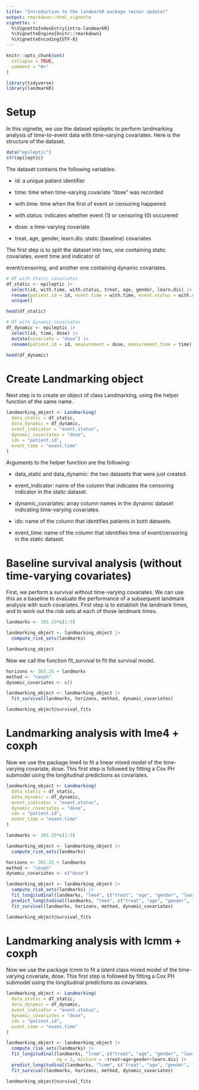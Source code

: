 ```yaml
---
title: "Introduction to the landmarkR package (minor update)"
output: rmarkdown::html_vignette
vignette: >
  %\VignetteIndexEntry{intro-landmarkR}
  %\VignetteEngine{knitr::rmarkdown}
  %\VignetteEncoding{UTF-8}
---
```


```r
knitr::opts_chunk$set(
  collapse = TRUE,
  comment = "#>"
)
```

```r
library(tidyverse)
library(landmarkR)
```

# Setup

In this vignette, we use the dataset epileptic to perform landmarking analysis of time-to-event data with time-varying covariates. Here is the structure of the dataset.

```r
data("epileptic")
str(epileptic)
```

The dataset contains the following variables:

-   id: a unique patient identifier

-   time: time when time-varying covariate "dose" was recorded

-   with.time: time when the first of event or censoring happened

-   with.status: indicates whether event (1) or censoring (0) occurered

-   dose: a time-varying covariate

-   treat, age, gender, learn.dis: static (baseline) covariates

The first step is to split the dataset into two, one containing static covariates, event time and indicator of

event/censoring, and another one containing dynamic covariates.

```r
# DF with Static covariates
df_static <- epileptic |>
  select(id, with.time, with.status, treat, age, gender, learn.dis) |>
  rename(patient.id = id, event.time = with.time, event.status = with.status) |>
  unique()

head(df_static)

```

```r
# DF with Dynamic covariates
df_dynamic <- epileptic |>
  select(id, time, dose) |>
  mutate(covariate = "dose") |>
  rename(patient.id = id, measurement = dose, measurement_time = time)

head(df_dynamic)
```

# Create Landmarking object

Next step is to create an object of class Landmarking, using the helper function of the same name.

```r
landmarking_object <- Landmarking(
  data_static = df_static,
  data_dynamic = df_dynamic,
  event_indicator = "event.status",
  dynamic_covariates = "dose",
  ids = "patient.id",
  event_time = "event.time"
)
```

Arguments to the helper function are the following:

-   data_static and data_dynamic: the two datasets that were just created.

-   event_indicator: name of the column that indicates the censoring indicator in the static dataset.

-   dynamic_covariates: array column names in the dynamic dataset indicating time-varying covariates.

-   ids: name of the column that identifies patients in both datasets.

-   event_time: name of the column that identifies time of event/censoring in the static dataset.

# Baseline survival analysis (without time-varying covariates)

First, we perform a survival without time-varying covariates. We can use this as a baseline to evaluate the performance of a subsequent landmark analysis with such covariates. First step is to establish the landmark times, and to work out the risk sets at each of those landmark times.

```r
landmarks <- 365.25*c(1:5)

landmarking_object <- landmarking_object |>
  compute_risk_sets(landmarks)

landmarking_object
```

Now we call the function fit_survival to fit the survival model.

```r
horizons <- 365.25 + landmarks
method <- "coxph"
dynamic_covariates <- c()

landmarking_object <- landmarking_object |>
  fit_survival(landmarks, horizons, method, dynamic_covariates)

landmarking_object@survival_fits
```

# Landmarking analysis with lme4 + coxph

Now we use the package lme4 to fit a linear mixed model of the time-varying covariate, dose. This first step is followed by fitting a Cox PH submodel using the longitudinal predictions as covariates.

```r

landmarking_object <- Landmarking(
  data_static = df_static,
  data_dynamic = df_dynamic,
  event_indicator = "event.status",
  dynamic_covariates = "dose",
  ids = "patient.id",
  event_time = "event.time"
)

landmarks <- 365.25*c(1:5)

landmarking_object <- landmarking_object |>
  compute_risk_sets(landmarks)

horizons <- 365.25 + landmarks
method <- "coxph"
dynamic_covariates <- c("dose")

landmarking_object <- landmarking_object |>
  compute_risk_sets(landmarks) |>
  fit_longitudinal(landmarks, "lme4", c("treat", "age", "gender", "learn.dis")) |>
  predict_longitudinal(landmarks, "lme4", c("treat", "age", "gender", "learn.dis")) |>
  fit_survival(landmarks, horizons, method, dynamic_covariates)

landmarking_object@survival_fits
```

# Landmarking analysis with lcmm + coxph

Now we use the package lcmm to fit a latent class mixed model of the time-varying covariate, dose. This first step is followed by fitting a Cox PH submodel using the longitudinal predictions as covariates.

```r

landmarking_object <- Landmarking(
  data_static = df_static,
  data_dynamic = df_dynamic,
  event_indicator = "event.status",
  dynamic_covariates = "dose",
  ids = "patient.id",
  event_time = "event.time"
)

landmarking_object <- landmarking_object |>
  compute_risk_sets(landmarks) |>
  fit_longitudinal(landmarks, "lcmm", c("treat", "age", "gender", "learn.dis"),
                   ng = 2, mixture = ~treat+age+gender+learn.dis) |>
  predict_longitudinal(landmarks, "lcmm", c("treat", "age", "gender", "learn.dis")) |>
  fit_survival(landmarks, horizons, method, dynamic_covariates)

landmarking_object@survival_fits
```
